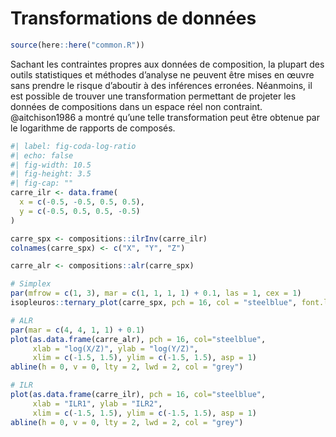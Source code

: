 # Transformations de données {#sec-coda-transformations}

```r
source(here::here("common.R"))
```

Sachant les contraintes propres aux données de composition, la plupart des outils statistiques et méthodes d'analyse ne peuvent être mises en œuvre sans prendre le risque d'aboutir à des inférences erronées. Néanmoins, il est possible de trouver une transformation permettant de projeter les données de compositions dans un espace réel non contraint. @aitchison1986 a montré qu'une telle transformation peut être obtenue par le logarithme de rapports de composés.

```r
#| label: fig-coda-log-ratio
#| echo: false
#| fig-width: 10.5
#| fig-height: 3.5
#| fig-cap: ""
carre_ilr <- data.frame(
  x = c(-0.5, -0.5, 0.5, 0.5),
  y = c(-0.5, 0.5, 0.5, -0.5)
)

carre_spx <- compositions::ilrInv(carre_ilr)
colnames(carre_spx) <- c("X", "Y", "Z")

carre_alr <- compositions::alr(carre_spx)

# Simplex
par(mfrow = c(1, 3), mar = c(1, 1, 1, 1) + 0.1, las = 1, cex = 1)
isopleuros::ternary_plot(carre_spx, pch = 16, col = "steelblue", font.lab = 1)

# ALR
par(mar = c(4, 4, 1, 1) + 0.1)
plot(as.data.frame(carre_alr), pch = 16, col="steelblue",
     xlab = "log(X/Z)", ylab = "log(Y/Z)",
     xlim = c(-1.5, 1.5), ylim = c(-1.5, 1.5), asp = 1)
abline(h = 0, v = 0, lty = 2, lwd = 2, col = "grey")

# ILR
plot(as.data.frame(carre_ilr), pch = 16, col="steelblue",
     xlab = "ILR1", ylab = "ILR2",
     xlim = c(-1.5, 1.5), ylim = c(-1.5, 1.5), asp = 1)
abline(h = 0, v = 0, lty = 2, lwd = 2, col = "grey")
```

